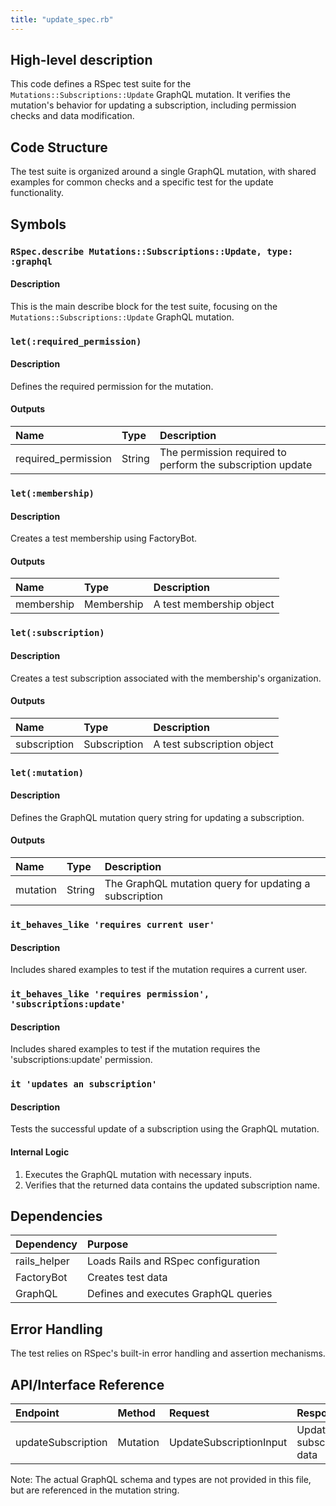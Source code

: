```yaml
---
title: "update_spec.rb"
---
```


## High-level description
This code defines a RSpec test suite for the `Mutations::Subscriptions::Update` GraphQL mutation. It verifies the mutation's behavior for updating a subscription, including permission checks and data modification.

## Code Structure
The test suite is organized around a single GraphQL mutation, with shared examples for common checks and a specific test for the update functionality.

## Symbols

### `RSpec.describe Mutations::Subscriptions::Update, type: :graphql`
#### Description
This is the main describe block for the test suite, focusing on the `Mutations::Subscriptions::Update` GraphQL mutation.

### `let(:required_permission)`
#### Description
Defines the required permission for the mutation.

#### Outputs
| Name | Type | Description |
|:-----|:-----|:------------|
| required_permission | String | The permission required to perform the subscription update |

### `let(:membership)`
#### Description
Creates a test membership using FactoryBot.

#### Outputs
| Name | Type | Description |
|:-----|:-----|:------------|
| membership | Membership | A test membership object |

### `let(:subscription)`
#### Description
Creates a test subscription associated with the membership's organization.

#### Outputs
| Name | Type | Description |
|:-----|:-----|:------------|
| subscription | Subscription | A test subscription object |

### `let(:mutation)`
#### Description
Defines the GraphQL mutation query string for updating a subscription.

#### Outputs
| Name | Type | Description |
|:-----|:-----|:------------|
| mutation | String | The GraphQL mutation query for updating a subscription |

### `it_behaves_like 'requires current user'`
#### Description
Includes shared examples to test if the mutation requires a current user.

### `it_behaves_like 'requires permission', 'subscriptions:update'`
#### Description
Includes shared examples to test if the mutation requires the 'subscriptions:update' permission.

### `it 'updates an subscription'`
#### Description
Tests the successful update of a subscription using the GraphQL mutation.

#### Internal Logic
1. Executes the GraphQL mutation with necessary inputs.
2. Verifies that the returned data contains the updated subscription name.

## Dependencies
| Dependency | Purpose |
|:-----------|:--------|
| rails_helper | Loads Rails and RSpec configuration |
| FactoryBot | Creates test data |
| GraphQL | Defines and executes GraphQL queries |

## Error Handling
The test relies on RSpec's built-in error handling and assertion mechanisms.

## API/Interface Reference
| Endpoint | Method | Request | Response | Description |
|:---------|:-------|:--------|:---------|:------------|
| updateSubscription | Mutation | UpdateSubscriptionInput | Updated subscription data | Updates a subscription |

Note: The actual GraphQL schema and types are not provided in this file, but are referenced in the mutation string.